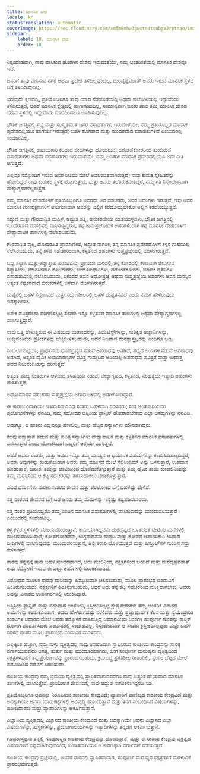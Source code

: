 ```yaml
---
title: ಮಾನಸಿಕ ದೇಶ
locale: kn
statusTranslation: automatic
coverImage: https://res.cloudinary.com/xmfm6mhw3gwctndtcubgx2rptnae/image/upload/v1741354419/small_cover_la_gran_rebelion_28716e29d2.webp
sidebar:
    label: 18. ಮಾನಸಿಕ ದೇಶ
    order: 18
---
```

ನಿಸ್ಸಂದೇಹವಾಗಿ, ನಾವು ವಾಸಿಸುವ ಹೊರಗಿನ ದೇಶವು ಇರುವಂತೆಯೇ, ನಮ್ಮ ಆಂತರಿಕತೆಯಲ್ಲಿ ಮಾನಸಿಕ ದೇಶವೂ ಇದೆ.

ಜನರಿಗೆ ತಾವು ವಾಸಿಸುವ ನಗರ ಅಥವಾ ಪ್ರದೇಶ ತಿಳಿದಿಲ್ಲವೆಂದಲ್ಲ, ದುರದೃಷ್ಟವಶಾತ್ ಅವರು ಇರುವ ಮಾನಸಿಕ ಸ್ಥಳದ ಬಗ್ಗೆ ತಿಳಿದಿರುವುದಿಲ್ಲ.

ಯಾವುದೇ ಕ್ಷಣದಲ್ಲಿ, ಪ್ರತಿಯೊಬ್ಬರಿಗೂ ತಾವು ಯಾವ ನೆರೆಹೊರೆಯಲ್ಲಿ ಅಥವಾ ಕಾಲೋನಿಯಲ್ಲಿ ಇದ್ದೇವೆಂದು ತಿಳಿದಿರುತ್ತದೆ, ಆದರೆ ಮಾನಸಿಕ ಕ್ಷೇತ್ರದಲ್ಲಿ ಹಾಗಾಗುವುದಿಲ್ಲ, ಸಾಮಾನ್ಯವಾಗಿ ಜನರು ತಾವು ತಮ್ಮ ಮಾನಸಿಕ ದೇಶದ ಯಾವ ಸ್ಥಳದಲ್ಲಿ ಇದ್ದೇವೆಂದು ದೂರದಿಂದಲೂ ಊಹಿಸುವುದಿಲ್ಲ.

ಭೌತಿಕ ಜಗತ್ತಿನಲ್ಲಿ ಸಭ್ಯ ಮತ್ತು ಸಂಸ್ಕೃತಿವಂತ ಜನರ ವಸಾಹತುಗಳು ಇರುವಂತೆಯೇ, ನಮ್ಮ ಪ್ರತಿಯೊಬ್ಬರ ಮಾನಸಿಕ ಪ್ರದೇಶದಲ್ಲಿಯೂ ಹಾಗೆಯೇ ಇರುತ್ತದೆ; ಬಹಳ ಸೊಗಸಾದ ಮತ್ತು ಸುಂದರವಾದ ವಸಾಹತುಗಳಿವೆ ಎಂಬುದರಲ್ಲಿ ಸಂದೇಹವಿಲ್ಲ.

ಭೌತಿಕ ಜಗತ್ತಿನಲ್ಲಿ ಅಪಾಯಕಾರಿ ಕಿರಿದಾದ ಬೀದಿಗಳನ್ನು ಹೊಂದಿರುವ, ದರೋಡೆಕೋರರಿಂದ ತುಂಬಿರುವ ವಸಾಹತುಗಳು ಅಥವಾ ನೆರೆಹೊರೆಗಳು ಇರುವಂತೆಯೇ, ನಮ್ಮ ಆಂತರಿಕ ಮಾನಸಿಕ ಪ್ರದೇಶದಲ್ಲಿಯೂ ಅದೇ ರೀತಿ ಆಗುತ್ತದೆ.

ಎಲ್ಲವೂ ನಮ್ಮೊಂದಿಗೆ ಇರುವ ಜನರ ರೀತಿಯ ಮೇಲೆ ಅವಲಂಬಿತವಾಗಿರುತ್ತದೆ; ನಾವು ಕುಡುಕ ಸ್ನೇಹಿತರನ್ನು ಹೊಂದಿದ್ದರೆ ನಾವು ಕುಡುಕರ ಸ್ಥಳಕ್ಕೆ ಹೋಗುತ್ತೇವೆ, ಮತ್ತು ಅವರು ತಲೆತಿರುಕನಂತಿದ್ದರೆ, ನಮ್ಮ ಗತಿ ನಿಸ್ಸಂದೇಹವಾಗಿ ವೇಶ್ಯಾಗೃಹಗಳಲ್ಲಿರುತ್ತದೆ.

ನಮ್ಮ ಮಾನಸಿಕ ದೇಶದೊಳಗೆ ಪ್ರತಿಯೊಬ್ಬರಿಗೂ ಅವರದೇ ಆದ ಸಹಚರರು, ಅವರ ಅಹಂಗಳು ಇರುತ್ತವೆ, ಇವು ಅವರ ಮಾನಸಿಕ ಗುಣಲಕ್ಷಣಗಳಿಗೆ ಅನುಗುಣವಾಗಿ ಅವರನ್ನು ಎಲ್ಲಿಗೆ ಕರೆದೊಯ್ಯಬೇಕೋ ಅಲ್ಲಿಗೆ ಕರೆದೊಯ್ಯುತ್ತವೆ.

ಸದ್ಗುಣಿ ಮತ್ತು ಗೌರವಾನ್ವಿತ ಮಹಿಳೆ, ಅದ್ಭುತ ಪತ್ನಿ, ಅನುಕರಣೀಯ ನಡತೆಯುಳ್ಳವಳು, ಭೌತಿಕ ಜಗತ್ತಿನಲ್ಲಿ ಸುಂದರವಾದ ಮಹಲಿನಲ್ಲಿ ವಾಸಿಸುತ್ತಿದ್ದರೂ, ತನ್ನ ಕಾಮಪ್ರಚೋದಕ ಅಹಂಗಳಿಂದಾಗಿ ತನ್ನ ಮಾನಸಿಕ ದೇಶದೊಳಗೆ ವೇಶ್ಯಾವಾಟಿಕೆ ತಾಣಗಳಲ್ಲಿ ನೆಲೆಸಿರಬಹುದು.

ಗೌರವಾನ್ವಿತ ವ್ಯಕ್ತಿ, ದೋಷರಹಿತ ಪ್ರಾಮಾಣಿಕತೆ, ಅದ್ಭುತ ನಾಗರಿಕ, ತನ್ನ ಮಾನಸಿಕ ಪ್ರದೇಶದೊಳಗೆ ಕಳ್ಳರ ಗುಹೆಯಲ್ಲಿ ನೆಲೆಸಿರಬಹುದು, ತನ್ನ ಕಳಪೆ ಸಹಚರರಿಂದಾಗಿ, ಕಳ್ಳತನದ ಅಹಂಗಳು ಸುಪ್ತಪ್ರಜ್ಞೆಯಲ್ಲಿ ಮುಳುಗಿರುತ್ತವೆ.

ಒಬ್ಬ ಸನ್ಯಾಸಿ ಮತ್ತು ಪಶ್ಚಾತ್ತಾಪ ಪಡುವವನು, ಪ್ರಾಯಶಃ ಮಠದಲ್ಲಿ ತನ್ನ ಕೋಶದಲ್ಲಿ ಕಠಿಣವಾಗಿ ಜೀವಿಸುವ ಸನ್ಯಾಸಿಯು, ಮಾನಸಿಕವಾಗಿ ಕೊಲೆಗಾರರು, ಬಂದೂಕುಧಾರಿಗಳು, ದರೋಡೆಕೋರರು, ಮಾದಕ ವ್ಯಸನಿಗಳ ವಸಾಹತುವಿನಲ್ಲಿ ನೆಲೆಸಿರಬಹುದು, ಏಕೆಂದರೆ ಅವನ ಅಧೋಪ್ರಜ್ಞೆ ಅಥವಾ ಸುಪ್ತಪ್ರಜ್ಞೆಯ ಅಹಂಗಳು ಅವನ ಮನಸ್ಸಿನ ಅತ್ಯಂತ ಕಷ್ಟಕರವಾದ ಬಿರುಕುಗಳಲ್ಲಿ ಆಳವಾಗಿ ಮುಳುಗಿರುತ್ತವೆ.

ದುಷ್ಟರಲ್ಲಿ ಬಹಳ ಸದ್ಗುಣವಿದೆ ಮತ್ತು ಸದ್ಗುಣಶೀಲರಲ್ಲಿ ಬಹಳ ದುಷ್ಟತನವಿದೆ ಎಂದು ನಮಗೆ ಹೇಳಿರುವುದು ಇದಕ್ಕಾಗಿಯೇ.

ಅನೇಕ ಪವಿತ್ರರೆಂದು ಪರಿಗಣಿಸಲ್ಪಟ್ಟ ಸಂತರು ಇನ್ನೂ ಕಳ್ಳತನದ ಮಾನಸಿಕ ತಾಣಗಳಲ್ಲಿ ಅಥವಾ ವೇಶ್ಯಾಗೃಹಗಳಲ್ಲಿ ವಾಸಿಸುತ್ತಿದ್ದಾರೆ.

ನಾವು ಒತ್ತಿ ಹೇಳುತ್ತಿರುವ ಈ ವಿಷಯವು ಮತಾಂಧರನ್ನು, ಪಿಯೆಟಿಸ್ಟ್‌ಗಳನ್ನು, ಸುಶಿಕ್ಷಿತ ಅಜ್ಞಾನಿಗಳನ್ನು, ಬುದ್ಧಿವಂತಿಕೆಯ ಪ್ರತೀಕಗಳನ್ನು ಬೆಚ್ಚಿಬೀಳಿಸಬಹುದು, ಆದರೆ ನಿಜವಾದ ಮನಶ್ಶಾಸ್ತ್ರಜ್ಞರನ್ನು ಎಂದಿಗೂ ಅಲ್ಲ.

ನಂಬಲಾಗದಿದ್ದರೂ, ಪ್ರಾರ್ಥನೆಯ ಧೂಪದ್ರವ್ಯದ ನಡುವೆ ಅಪರಾಧವು ಅಡಗಿದೆ, ಪದ್ಯದ ಲಯಗಳ ನಡುವೆ ಅಪರಾಧವು ಅಡಗಿದೆ, ಅತ್ಯಂತ ದೈವಿಕ ಅಭಯಾರಣ್ಯಗಳ ಪವಿತ್ರ ಗುಮ್ಮಟದ ಅಡಿಯಲ್ಲಿ ಅಪರಾಧವು ಪವಿತ್ರತೆ ಮತ್ತು ಉದಾತ್ತ ಪದದ ನಿಲುವಂಗಿಯನ್ನು ಧರಿಸುತ್ತದೆ.

ಅತ್ಯಂತ ಪೂಜ್ಯ ಸಂತರುಗಳ ಆಳವಾದ ತಳಹದಿಯ ನಡುವೆ, ವೇಶ್ಯಾಗೃಹದ, ಕಳ್ಳತನದ, ನರಹತ್ಯೆಯ ಇತ್ಯಾದಿ ಅಹಂಗಳು ವಾಸಿಸುತ್ತವೆ.

ಅಧೋಮಾನವ ಸಹಚರರು ಸುಪ್ತಪ್ರಜ್ಞೆಯ ಅಗಾಧ ಆಳದಲ್ಲಿ ಅಡಗಿಕೊಂಡಿದ್ದಾರೆ.

ಈ ಕಾರಣದಿಂದಾಗಿಯೇ ಇತಿಹಾಸದ ವಿವಿಧ ಸಂತರು ಬಹಳವಾಗಿ ನರಳಿದರು; ಸಂತ ಅಂತೋನಿಯವರ ಪ್ರಲೋಭನೆಗಳನ್ನು ನೆನಪಿಡಿ, ನಮ್ಮ ಸಹೋದರ ಅಸ್ಸಿಸಿಯ ಫ್ರಾನ್ಸಿಸ್ ಹೋರಾಡಬೇಕಾದ ಎಲ್ಲಾ ಅಸಹ್ಯಗಳನ್ನು ನೆನಪಿಡಿ.

ಆದಾಗ್ಯೂ, ಆ ಸಂತರು ಎಲ್ಲವನ್ನೂ ಹೇಳಲಿಲ್ಲ, ಮತ್ತು ಹೆಚ್ಚಿನ ಸನ್ಯಾಸಿಗಳು ಮೌನವಾಗಿದ್ದರು.

ಕೆಲವು ಪಶ್ಚಾತ್ತಾಪ ಪಡುವ ಮತ್ತು ಪವಿತ್ರ ಸನ್ಯಾಸಿಗಳು ವೇಶ್ಯಾವಾಟಿಕೆ ಮತ್ತು ಕಳ್ಳತನದ ಮಾನಸಿಕ ವಸಾಹತುಗಳಲ್ಲಿ ವಾಸಿಸುತ್ತಾರೆ ಎಂದು ಯೋಚಿಸಿದಾಗ ಒಬ್ಬರಿಗೆ ಆಶ್ಚರ್ಯವಾಗುತ್ತದೆ.

ಆದರೆ ಅವರು ಸಂತರು, ಮತ್ತು ಅವರು ಇನ್ನೂ ತಮ್ಮ ಮನಸ್ಸಿನ ಆ ಭಯಾನಕ ವಿಷಯಗಳನ್ನು ಕಂಡುಹಿಡಿದಿಲ್ಲದಿದ್ದರೆ, ಅವರು ಅವುಗಳನ್ನು ಕಂಡುಕೊಂಡಾಗ ಅವರು ತಮ್ಮ ಮಾಂಸದ ಮೇಲೆ ಸೆಲಿಸಿಯಮ್ ಅನ್ನು ಬಳಸುತ್ತಾರೆ, ಉಪವಾಸ ಮಾಡುತ್ತಾರೆ, ಬಹುಶಃ ತಮ್ಮನ್ನು ಚಾಟಿಯಿಂದ ಹೊಡೆದುಕೊಳ್ಳುತ್ತಾರೆ ಮತ್ತು ತಮ್ಮ ದೈವಿಕ ತಾಯಿ ಕುಂಡಲಿನಿಯನ್ನು ತಮ್ಮ ಮನಸ್ಸಿನಿಂದ ಆ ಕೆಟ್ಟ ಸಹಚರರನ್ನು ತೆಗೆದುಹಾಕಲು ಬೇಡಿಕೊಳ್ಳುತ್ತಾರೆ.

ವಿವಿಧ ಧರ್ಮಗಳು ಮರಣಾನಂತರದ ಜೀವನ ಮತ್ತು ಪರಲೋಕದ ಬಗ್ಗೆ ಬಹಳಷ್ಟು ಹೇಳಿವೆ.

ಸತ್ತ ನಂತರದ ಜೀವನದ ಬಗ್ಗೆ ಬಡ ಜನರು ತಮ್ಮ ಮೆದುಳನ್ನು ಇನ್ನಷ್ಟು ಕಷ್ಟಪಡಿಸಬಾರದು.

ಸತ್ತ ನಂತರ ಪ್ರತಿಯೊಬ್ಬರೂ ತಮ್ಮ ಎಂದಿನ ಮಾನಸಿಕ ವಸಾಹತುಗಳಲ್ಲಿ ವಾಸಿಸುವುದನ್ನು ಮುಂದುವರಿಸುತ್ತಾರೆ ಎಂಬುದರಲ್ಲಿ ಸಂದೇಹವಿಲ್ಲ.

ಕಳ್ಳ ಕಳ್ಳರ ಸ್ಥಳಗಳಲ್ಲಿ ಮುಂದುವರಿಯುತ್ತಾನೆ; ಕಾಮಿಯಾಗಿದ್ದವನು ದುರದೃಷ್ಟದ ಭೂತದಂತೆ ಭೇಟಿಯ ಮನೆಗಳಲ್ಲಿ ಮುಂದುವರಿಯುತ್ತಾನೆ; ಕೋಪಗೊಂಡವನು, ಉಗ್ರನಾದವನು ದುಶ್ಚಟ ಮತ್ತು ಕೋಪದ ಅಪಾಯಕಾರಿ ಕಿರಿದಾದ ಬೀದಿಗಳಲ್ಲಿ ವಾಸಿಸುವುದನ್ನು ಮುಂದುವರಿಸುತ್ತಾನೆ, ಅಲ್ಲಿ ಕಠಾರಿ ಹೊಳೆಯುತ್ತದೆ ಮತ್ತು ಪಿಸ್ತೂಲ್‌ಗಳ ಗುಂಡಿನ ಸದ್ದು ಕೇಳಿಸುತ್ತದೆ.

ಸಾರವು ತನ್ನಷ್ಟಕ್ಕೆ ತಾನೇ ಬಹಳ ಸುಂದರವಾಗಿದೆ, ಅದು ಮೇಲಿನಿಂದ, ನಕ್ಷತ್ರಗಳಿಂದ ಬಂದಿದೆ ಮತ್ತು ದುರದೃಷ್ಟವಶಾತ್ ಅದು ನಮ್ಮೊಳಗೆ ಇರುವ ಈ ಎಲ್ಲಾ ಅಹಂಗಳಲ್ಲಿ ಸಿಲುಕಿಕೊಂಡಿದೆ.

ವಿರೋಧದ ಮೂಲಕ ಸಾರವು ದಾರಿಯನ್ನು ಹಿಮ್ಮುಖವಾಗಿ ಚಲಿಸಬಹುದು, ಮೂಲ ಪ್ರಾರಂಭದ ಬಿಂದುವಿಗೆ ಹಿಂತಿರುಗಬಹುದು, ನಕ್ಷತ್ರಗಳಿಗೆ ಹಿಂತಿರುಗಬಹುದು, ಆದರೆ ಅದು ತನ್ನ ಕೆಟ್ಟ ಸಹಚರರಿಂದ ಮುಕ್ತವಾಗಬೇಕು, ಅವರು ಅದನ್ನು ವಿನಾಶದ ಉಪನಗರಗಳಲ್ಲಿ ಸಿಲುಕಿಸಿದ್ದಾರೆ.

ಅಸ್ಸಿಸಿಯ ಫ್ರಾನ್ಸಿಸ್ ಮತ್ತು ಪಡುವಾದ ಅಂತೋನಿ, ಕ್ರಿಸ್ತೀಕರಿಸಲ್ಪಟ್ಟ ಶ್ರೇಷ್ಠ ಗುರುಗಳು ತಮ್ಮ ಆಂತರಿಕ ವಿನಾಶದ ಅಹಂಗಳನ್ನು ಕಂಡುಕೊಂಡಾಗ, ಅವರು ಹೇಳಲಾಗದಷ್ಟು ನರಳಿದರು ಮತ್ತು ಪ್ರಜ್ಞಾಪೂರ್ವಕ ಕೆಲಸ ಮತ್ತು ಸ್ವಯಂಪ್ರೇರಿತ ಸಂಕಟಗಳ ಆಧಾರದ ಮೇಲೆ ಅವರು ತಮ್ಮೊಳಗೆ ವಾಸಿಸುತ್ತಿದ್ದ ಅಮಾನವೀಯ ಅಂಶಗಳ ಸಂಪೂರ್ಣ ಗುಂಪನ್ನು ಕಾಸ್ಮಿಕ್ ಧೂಳಾಗಿ ಪರಿವರ್ತಿಸಿದರು ಎಂಬುದರಲ್ಲಿ ಸಂದೇಹವಿಲ್ಲ. ನಿಸ್ಸಂದೇಹವಾಗಿ ಆ ಸಂತರು ಕ್ರಿಸ್ತೀಕರಿಸಲ್ಪಟ್ಟರು ಮತ್ತು ಬಹಳ ನರಳಿದ ನಂತರ ಮೂಲ ಪ್ರಾರಂಭದ ಬಿಂದುವಿಗೆ ಮರಳಿದರು.

ಎಲ್ಲಕ್ಕಿಂತ ಹೆಚ್ಚಾಗಿ, ನಮ್ಮ ಸುಳ್ಳು ವ್ಯಕ್ತಿತ್ವದಲ್ಲಿ ನಾವು ಅಸಹಜವಾಗಿ ಸ್ಥಾಪಿಸಿರುವ ಕಾಂತೀಯ ಕೇಂದ್ರವನ್ನು ಸಾರಕ್ಕೆ ವರ್ಗಾಯಿಸುವುದು ಅಗತ್ಯ, ತುರ್ತು ಮತ್ತು ಮುಂದೂಡಲಾಗದು, ಹೀಗೆ ಸಂಪೂರ್ಣ ಮನುಷ್ಯನು ವ್ಯಕ್ತಿತ್ವದಿಂದ ನಕ್ಷತ್ರಗಳವರೆಗೆ ತನ್ನ ಪ್ರಯಾಣವನ್ನು ಪ್ರಾರಂಭಿಸಬಹುದು, ಕ್ರಮಬದ್ಧ ಪ್ರಗತಿಶೀಲ ರೀತಿಯಲ್ಲಿ, ಸ್ವಯಂ ಬೆಟ್ಟದ ಮೇಲೆ ಪದವಿಯಿಂದ ಪದವಿಗೆ ಏರಬಹುದು.

ಕಾಂತೀಯ ಕೇಂದ್ರವು ನಮ್ಮ ಭ್ರಮೆಯ ವ್ಯಕ್ತಿತ್ವದಲ್ಲಿ ಸ್ಥಾಪಿತವಾಗುವವರೆಗೂ ನಾವು ಅತ್ಯಂತ ಹೇಯವಾದ ಮಾನಸಿಕ ತಾಣಗಳಲ್ಲಿ ವಾಸಿಸುತ್ತೇವೆ, ಪ್ರಾಯೋಗಿಕ ಜೀವನದಲ್ಲಿ ನಾವು ಅದ್ಭುತ ನಾಗರಿಕರಾಗಿದ್ದರೂ ಸಹ.

ಪ್ರತಿಯೊಬ್ಬರಿಗೂ ಅವನನ್ನು ನಿರೂಪಿಸುವ ಕಾಂತೀಯ ಕೇಂದ್ರವಿದೆ; ವ್ಯಾಪಾರಿಗೆ ವಾಣಿಜ್ಯದ ಕಾಂತೀಯ ಕೇಂದ್ರವಿದೆ ಮತ್ತು ಅದಕ್ಕಾಗಿಯೇ ಅವನು ಮಾರುಕಟ್ಟೆಗಳಲ್ಲಿ ಅಭಿವೃದ್ಧಿ ಹೊಂದುತ್ತಾನೆ ಮತ್ತು ತನಗೆ ಸಂಬಂಧಿಸಿದ ವಿಷಯಗಳನ್ನು, ಖರೀದಿದಾರರು ಮತ್ತು ವ್ಯಾಪಾರಿಗಳನ್ನು ಆಕರ್ಷಿಸುತ್ತಾನೆ.

ವಿಜ್ಞಾನಿಯ ವ್ಯಕ್ತಿತ್ವದಲ್ಲಿ ವಿಜ್ಞಾನದ ಕಾಂತೀಯ ಕೇಂದ್ರವಿದೆ ಮತ್ತು ಅದಕ್ಕಾಗಿಯೇ ಅವನು ವಿಜ್ಞಾನದ ಎಲ್ಲಾ ವಿಷಯಗಳನ್ನು, ಪುಸ್ತಕಗಳನ್ನು, ಪ್ರಯೋಗಾಲಯಗಳನ್ನು ಇತ್ಯಾದಿಗಳನ್ನು ತನ್ನೆಡೆಗೆ ಆಕರ್ಷಿಸುತ್ತಾನೆ.

ಗೂಢಶಾಸ್ತ್ರಜ್ಞನು ತನ್ನಲ್ಲಿ ಗೂಢಶಾಸ್ತ್ರದ ಕಾಂತೀಯ ಕೇಂದ್ರವನ್ನು ಹೊಂದಿದ್ದಾನೆ, ಮತ್ತು ಈ ರೀತಿಯ ಕೇಂದ್ರವು ವ್ಯಕ್ತಿತ್ವದ ವಿಷಯಗಳಿಗೆ ಭಿನ್ನವಾಗಿರುವುದರಿಂದ, ಖಂಡಿತವಾಗಿಯೂ ಆ ಕಾರಣಕ್ಕಾಗಿ ವರ್ಗಾವಣೆ ನಡೆಯುತ್ತದೆ.

ಕಾಂತೀಯ ಕೇಂದ್ರವು ಪ್ರಜ್ಞೆಯಲ್ಲಿ, ಅಂದರೆ ಸಾರದಲ್ಲಿ ಸ್ಥಾಪಿತವಾದಾಗ, ಸಂಪೂರ್ಣ ಮನುಷ್ಯನ ನಕ್ಷತ್ರಗಳಿಗೆ ಮರಳುವಿಕೆ ಪ್ರಾರಂಭವಾಗುತ್ತದೆ.

